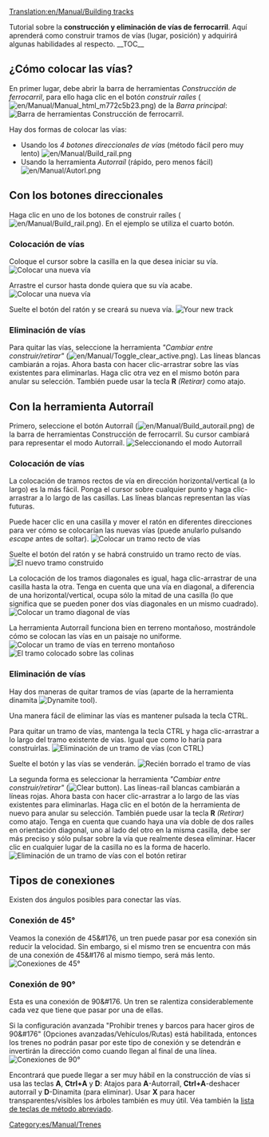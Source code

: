 [[Translation:en/Manual/Building tracks]]

{{es/Manual/Tutorial/Tutorial}}
<!-- for search bot mainly (para el robot de búsqueda sobre todo) -->
Tutorial sobre la '''construcción y eliminación de vías de ferrocarril'''. Aquí aprenderá como construir tramos de vías (lugar, posición) y adquirirá algunas habilidades al respecto.
__TOC__
==¿Cómo colocar las vías?==
En primer lugar, debe abrir la barra de herramientas ''Construcción de ferrocarril'', para ello haga clic en el botón ''construir raíles'' ([[File:en/Manual/Manual html m772c5b23.png]]) de la ''Barra principal'':
[[File:en/Manual/Railroad Construction.png|none|frame|Barra de herramientas Construcción de ferrocarril.]]

Hay dos formas de colocar las vías:
*Usando los ''4 botones direccionales de vías'' (método fácil pero muy lento) [[File:en/Manual/Build rail.png]]
*Usando la herramienta ''Autorraíl'' (rápido, pero menos fácil) [[File:en/Manual/Autorl.png]]

== Con los botones direccionales ==
Haga clic en uno de los botones de construir raíles ([[File:en/Manual/Build rail.png]]). En el ejemplo se utiliza el cuarto botón.

=== Colocación de vías ===
Coloque el cursor sobre la casilla en la que desea iniciar su vía.
[[File:en/Manual/Laying track 1.png|center|frame|Colocar una nueva vía]]

Arrastre el cursor hasta donde quiera que su vía acabe.
[[File:en/Manual/Laying track 2.png|center|frame|Colocar una nueva vía]]

Suelte el botón del ratón y se creará su nueva vía.
[[File:en/Manual/Laying track 3.png|center|frame|Your new track]]

=== Eliminación de vías ===
Para quitar las vías, seleccione la herramienta ''"Cambiar entre construir/retirar"'' ([[File:en/Manual/Toggle clear active.png]]). Las líneas blancas cambiarán a rojas. Ahora basta con hacer clic-arrastrar sobre las vías existentes para eliminarlas. Haga clic otra vez en el mismo botón para anular su selección. También puede usar la tecla '''R''' ''(Retirar)'' como atajo.

== Con la herramienta Autorraíl ==
Primero, seleccione el botón Autorraíl ([[File:en/Manual/Build autorail.png]]) de la barra de herramientas Construcción de ferrocarril. Su cursor cambiará para representar el modo Autorraíl.
[[File:en/Manual/AutorailTut1.png|none|frame|Seleccionando el modo Autorraíl]]

=== Colocación de vías ===
La colocación de tramos rectos de vía en dirección horizontal/vertical (a lo largo) es la más fácil. Ponga el cursor sobre cualquier punto y haga clic-arrastrar a lo largo de las casillas. Las líneas blancas representan las vías futuras.

Puede hacer clic en una casilla y mover el ratón en diferentes direcciones para ver cómo se colocarían las nuevas vías (puede anularlo pulsando ''escape'' antes de soltar).
[[File:en/Manual/AutorailTut2.png|center|frame|Colocar un tramo recto de vías]]

Suelte el botón del ratón y se habrá construido un tramo recto de vías.
[[File:en/Manual/AutorailTut3.png|center|frame|El nuevo tramo construido]]

La colocación de los tramos diagonales es igual, haga clic-arrastrar de una casilla hasta la otra. Tenga en cuenta que una vía en diagonal, a diferencia de una horizontal/vertical, ocupa sólo la mitad de una casilla (lo que significa que se pueden poner dos vías diagonales en un mismo cuadrado).
[[File:en/Manual/AutorailTut4.png|center|frame|Colocar un tramo diagonal de vías]]

La herramienta Autorraíl funciona bien en terreno montañoso, mostrándole cómo se colocan las vías en un paisaje no uniforme.
[[File:en/Manual/AutorailTut5.png|center|frame|Colocar un tramo de vías en terreno montañoso]]
[[File:en/Manual/AutorailTut6.png|center|frame|El tramo colocado sobre las colinas]]

=== Eliminación de vías ===
Hay dos maneras de quitar tramos de vías (aparte de la herramienta dinamita [[File:en/Manual/Clear title.png|Dynamite tool]]).

Una manera fácil de eliminar las vías es mantener pulsada la tecla CTRL.

Para quitar un tramo de vías, mantenga la tecla CTRL y haga clic-arrastrar a lo largo del tramo existente de vías. Igual que como lo haría para construirlas.
[[File:en/Manual/AutorailTut7.png|center|frame|Eliminación de un tramo de vías (con CTRL)]]

Suelte el botón y las vías se venderán.
[[File:en/Manual/AutorailTut8.png|center|frame|Recién borrado el tramo de vías]]

La segunda forma es seleccionar la herramienta ''"Cambiar entre construir/retirar"'' ([[File:en/Manual/Toggle clear active.png|Clear button]]). Las líneas-raíl blancas cambiarán a líneas rojas. Ahora basta con hacer clic-arrastrar a lo largo de las vías existentes para eliminarlas. Haga clic en el botón de la herramienta de nuevo para anular su selección. También puede usar la tecla '''R''' ''(Retirar)'' como atajo. Tenga en cuenta que cuando haya una vía doble de dos raíles en orientación diagonal, uno al lado del otro en la misma casilla, debe ser más preciso y sólo pulsar sobre la vía que realmente desea eliminar. Hacer clic en cualquier lugar de la casilla no es la forma de hacerlo.
[[File:en/Manual/AutorailTut11.png|center|frame|Eliminación de un tramo de vías con el botón retirar]]

== Tipos de conexiones ==
Existen dos ángulos posibles para conectar las vías.

===Conexión de 45&#176;=== 
Veamos la conexión de 45&#176, un tren puede pasar por esa conexión sin reducir la velocidad. Sin embargo, si el mismo tren se encuentra con más de una conexión de 45&#176 al mismo tiempo, será más lento.
[[File:en/Manual/AutorailTut9.png|frame|center|Conexiones de 45&#176;]]

===Conexión de 90&#176;===
Esta es una conexión de 90&#176. Un tren se ralentiza considerablemente cada vez que tiene que pasar por una de ellas.

Si la configuración avanzada "Prohibir trenes y barcos para hacer giros de 90&#176" (Opciones avanzadas/Vehículos/Rutas) está habilitada, entonces los trenes no podrán pasar por este tipo de conexión y se detendrán e invertirán la dirección como cuando llegan al final de una línea.
[[File:en/Manual/AutorailTut10.png|frame|center|Conexiones de 90&#176;]]

Encontrará que puede llegar a ser muy hábil en la construcción de vías si usa las teclas '''A''', '''Ctrl+A''' y '''D''': Atajos para '''A'''-Autorraíl, '''Ctrl+A'''-deshacer autorraíl y '''D'''-Dinamita (para eliminar). Usar '''X''' para hacer transparentes/visibles los árboles también es muy útil. Véa también la [[es/Manual/Teclas de método abreviado|lista de teclas de método abreviado]].

[[Category:es/Manual/Trenes]]
